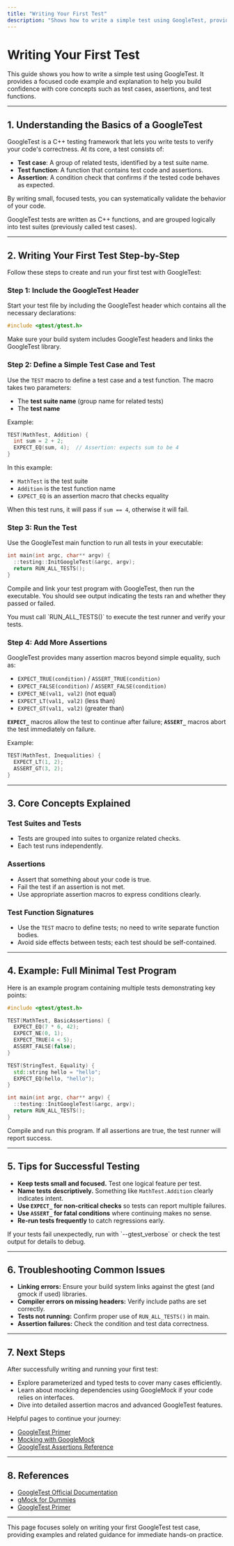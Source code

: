 ```yaml
---
title: "Writing Your First Test"
description: "Shows how to write a simple test using GoogleTest, providing a focused code example and explanation. Builds confidence by clarifying core concepts such as test cases, assertions, and test functions."
---
```


# Writing Your First Test

This guide shows you how to write a simple test using GoogleTest. It provides a focused code example and explanation to help you build confidence with core concepts such as test cases, assertions, and test functions.

---

## 1. Understanding the Basics of a GoogleTest

GoogleTest is a C++ testing framework that lets you write tests to verify your code's correctness. At its core, a test consists of:

- **Test case**: A group of related tests, identified by a test suite name.
- **Test function**: A function that contains test code and assertions.
- **Assertion**: A condition check that confirms if the tested code behaves as expected.

By writing small, focused tests, you can systematically validate the behavior of your code.

<Note>
GoogleTest tests are written as C++ functions, and are grouped logically into test suites (previously called test cases).
</Note>

---

## 2. Writing Your First Test Step-by-Step

Follow these steps to create and run your first test with GoogleTest:

### Step 1: Include the GoogleTest Header

Start your test file by including the GoogleTest header which contains all the necessary declarations:

```cpp
#include <gtest/gtest.h>
```

<Check>
Make sure your build system includes GoogleTest headers and links the GoogleTest library.
</Check>

### Step 2: Define a Simple Test Case and Test

Use the `TEST` macro to define a test case and a test function. The macro takes two parameters:

- The **test suite name** (group name for related tests)
- The **test name**

Example:

```cpp
TEST(MathTest, Addition) {
  int sum = 2 + 2;
  EXPECT_EQ(sum, 4);  // Assertion: expects sum to be 4
}
```

In this example:

- `MathTest` is the test suite
- `Addition` is the test function name
- `EXPECT_EQ` is an assertion macro that checks equality

When this test runs, it will pass if `sum == 4`, otherwise it will fail.

### Step 3: Run the Test

Use the GoogleTest main function to run all tests in your executable:

```cpp
int main(int argc, char** argv) {
  ::testing::InitGoogleTest(&argc, argv);
  return RUN_ALL_TESTS();
}
```

Compile and link your test program with GoogleTest, then run the executable. You should see output indicating the tests ran and whether they passed or failed.

<Warning>
You must call `RUN_ALL_TESTS()` to execute the test runner and verify your tests.
</Warning>

### Step 4: Add More Assertions

GoogleTest provides many assertion macros beyond simple equality, such as:

- `EXPECT_TRUE(condition)` / `ASSERT_TRUE(condition)`
- `EXPECT_FALSE(condition)` / `ASSERT_FALSE(condition)`
- `EXPECT_NE(val1, val2)` (not equal)
- `EXPECT_LT(val1, val2)` (less than)
- `EXPECT_GT(val1, val2)` (greater than)

**`EXPECT_`** macros allow the test to continue after failure; **`ASSERT_`** macros abort the test immediately on failure.

Example:

```cpp
TEST(MathTest, Inequalities) {
  EXPECT_LT(1, 2);
  ASSERT_GT(3, 2);
}
```

---

## 3. Core Concepts Explained

### Test Suites and Tests

- Tests are grouped into suites to organize related checks.
- Each test runs independently.

### Assertions

- Assert that something about your code is true.
- Fail the test if an assertion is not met.
- Use appropriate assertion macros to express conditions clearly.

### Test Function Signatures

- Use the `TEST` macro to define tests; no need to write separate function bodies.
- Avoid side effects between tests; each test should be self-contained.

---

## 4. Example: Full Minimal Test Program

Here is an example program containing multiple tests demonstrating key points:

```cpp
#include <gtest/gtest.h>

TEST(MathTest, BasicAssertions) {
  EXPECT_EQ(7 * 6, 42);
  EXPECT_NE(0, 1);
  EXPECT_TRUE(4 < 5);
  ASSERT_FALSE(false);
}

TEST(StringTest, Equality) {
  std::string hello = "hello";
  EXPECT_EQ(hello, "hello");
}

int main(int argc, char** argv) {
  ::testing::InitGoogleTest(&argc, argv);
  return RUN_ALL_TESTS();
}
```

Compile and run this program. If all assertions are true, the test runner will report success.

---

## 5. Tips for Successful Testing

- **Keep tests small and focused.** Test one logical feature per test.
- **Name tests descriptively.** Something like `MathTest.Addition` clearly indicates intent.
- **Use `EXPECT_` for non-critical checks** so tests can report multiple failures.
- **Use `ASSERT_` for fatal conditions** where continuing makes no sense.
- **Re-run tests frequently** to catch regressions early.

<Callout>
If your tests fail unexpectedly, run with `--gtest_verbose` or check the test output for details to debug.
</Callout>

---

## 6. Troubleshooting Common Issues

- **Linking errors:** Ensure your build system links against the gtest (and gmock if used) libraries.
- **Compiler errors on missing headers:** Verify include paths are set correctly.
- **Tests not running:** Confirm proper use of `RUN_ALL_TESTS()` in main.
- **Assertion failures:** Check the condition and test data correctness.

---

## 7. Next Steps

After successfully writing and running your first test:

- Explore parameterized and typed tests to cover many cases efficiently.
- Learn about mocking dependencies using GoogleMock if your code relies on interfaces.
- Dive into detailed assertion macros and advanced GoogleTest features.

Helpful pages to continue your journey:

- [GoogleTest Primer](https://google.github.io/googletest/primer.html)
- [Mocking with GoogleMock](https://google.github.io/googletest/gmock_for_dummies.html)
- [GoogleTest Assertions Reference](https://google.github.io/googletest/reference/assertions.html)

---

## 8. References

- [GoogleTest Official Documentation](https://google.github.io/googletest/)
- [gMock for Dummies](https://google.github.io/googletest/gmock_for_dummies.html)
- [GoogleTest Primer](https://google.github.io/googletest/primer.html)

---

This page focuses solely on writing your first GoogleTest test case, providing examples and related guidance for immediate hands-on practice.
